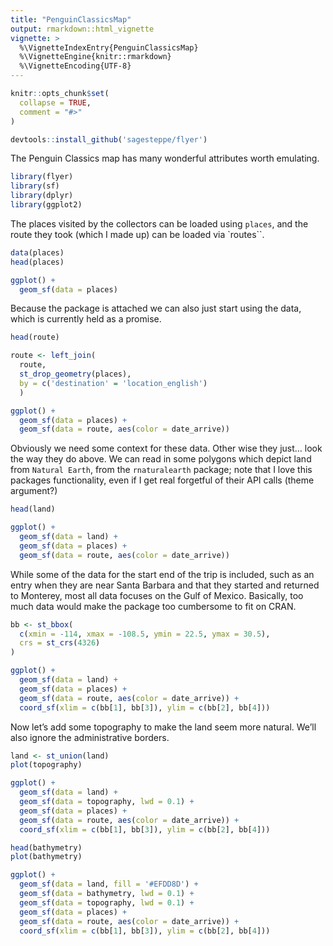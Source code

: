 ```yaml
---
title: "PenguinClassicsMap"
output: rmarkdown::html_vignette
vignette: >
  %\VignetteIndexEntry{PenguinClassicsMap}
  %\VignetteEngine{knitr::rmarkdown}
  %\VignetteEncoding{UTF-8}
---
```


```r
knitr::opts_chunk$set(
  collapse = TRUE,
  comment = "#>"
)
```


```r
devtools::install_github('sagesteppe/flyer')
```

The Penguin Classics map has many wonderful attributes worth emulating. 

```r
library(flyer)
library(sf)
library(dplyr)
library(ggplot2)
```

The places visited by the collectors can be loaded using `places`, and the route they took (which I made up) can be loaded via `routes``. 

```r
data(places)
head(places)

ggplot() + 
  geom_sf(data = places)
```

Because the package is attached we can also just start using the data, which is currently held as a promise. 

```r

head(route)

route <- left_join(
  route,
  st_drop_geometry(places),
  by = c('destination' = 'location_english')
  )

ggplot() + 
  geom_sf(data = places) + 
  geom_sf(data = route, aes(color = date_arrive)) 

```

Obviously we need some context for these data. 
Other wise they just... look the way they do above. 
We can read in some polygons which depict land from `Natural Earth`, from the `rnaturalearth` package; note that I love this packages functionality, even if I get real forgetful of their API calls (theme argument?)

```r
head(land)

ggplot() + 
  geom_sf(data = land) + 
  geom_sf(data = places) + 
  geom_sf(data = route, aes(color = date_arrive)) 

```

While some of the data for the start end of the trip is included, such as an entry when they are near Santa Barbara and that they started and returned to Monterey, most all data focuses on the Gulf of Mexico. 
Basically, too much data would make the package too cumbersome to fit on CRAN. 

```r

bb <- st_bbox(
  c(xmin = -114, xmax = -108.5, ymin = 22.5, ymax = 30.5),
  crs = st_crs(4326)
)

ggplot() + 
  geom_sf(data = land) + 
  geom_sf(data = places) + 
  geom_sf(data = route, aes(color = date_arrive)) +
  coord_sf(xlim = c(bb[1], bb[3]), ylim = c(bb[2], bb[4]))


```


Now let's add some topography to make the land seem more natural. 
We'll also ignore the administrative borders. 

```r

land <- st_union(land)
plot(topography)

ggplot() + 
  geom_sf(data = land) + 
  geom_sf(data = topography, lwd = 0.1) + 
  geom_sf(data = places) + 
  geom_sf(data = route, aes(color = date_arrive)) +
  coord_sf(xlim = c(bb[1], bb[3]), ylim = c(bb[2], bb[4]))

```


```r
head(bathymetry)
plot(bathymetry)

ggplot() + 
  geom_sf(data = land, fill = '#EFDD8D') + 
  geom_sf(data = bathymetry, lwd = 0.1) + 
  geom_sf(data = topography, lwd = 0.1) + 
  geom_sf(data = places) +  
  geom_sf(data = route, aes(color = date_arrive)) +
  coord_sf(xlim = c(bb[1], bb[3]), ylim = c(bb[2], bb[4]))

```
